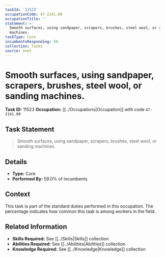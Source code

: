```yaml
---
taskId: '11523'
occupationCode: 47-2141.00
occupationTitle: ''
statement: >-
  Smooth surfaces, using sandpaper, scrapers, brushes, steel wool, or sanding
  machines.
taskType: Core
incumbentsResponding: 59
collection: Tasks
source: onet
---
```

# Smooth surfaces, using sandpaper, scrapers, brushes, steel wool, or sanding machines.

**Task ID:** 11523
**Occupation:** [[../Occupations|Occupation]] with code `47-2141.00`

## Task Statement

> Smooth surfaces, using sandpaper, scrapers, brushes, steel wool, or sanding machines.

## Details

- **Type:** Core
- **Performed By:** 59.0% of incumbents

## Context

This task is part of the standard duties performed in this occupation. The percentage indicates how common this task is among workers in the field.

## Related Information

- **Skills Required:** See [[../Skills|Skills]] collection
- **Abilities Required:** See [[../Abilities|Abilities]] collection
- **Knowledge Required:** See [[../Knowledge|Knowledge]] collection
